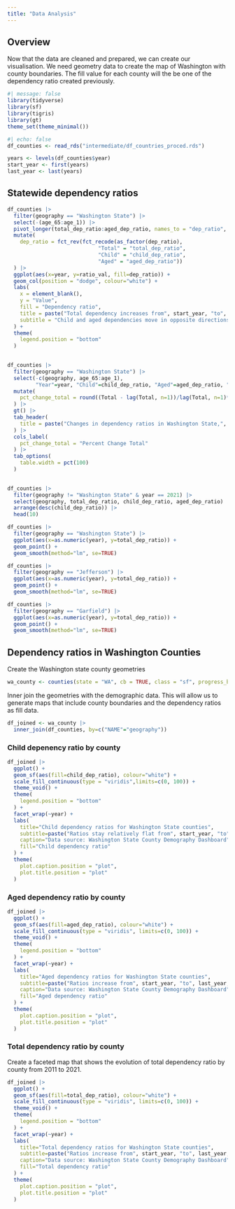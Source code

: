 ---
title: "Data Analysis"
---

## Overview
Now that the data are cleaned and prepared, we can create our visualisation.
We need geometry data to create the map of Washington with county boundaries.
The fill value for each county will the be one of the dependency ratio created 
previously.

```{r setup}
#| message: false
library(tidyverse)
library(sf)
library(tigris)
library(gt)
theme_set(theme_minimal())
```

```{r read in county dataframe}
#| echo: false
df_counties <- read_rds("intermediate/df_countries_proced.rds")
```

```{r}
years <- levels(df_counties$year)
start_year <- first(years)
last_year <- last(years)
```


## Statewide dependency ratios

```{r}
df_counties |> 
  filter(geography == "Washington State") |> 
  select(-(age_65:age_1)) |> 
  pivot_longer(total_dep_ratio:aged_dep_ratio, names_to = "dep_ratio", values_to = "ratio_val") |> 
  mutate(
    dep_ratio = fct_rev(fct_recode(as_factor(dep_ratio), 
                             "Total" = "total_dep_ratio",
                             "Child" = "child_dep_ratio",
                             "Aged" = "aged_dep_ratio"))
  ) |> 
  ggplot(aes(x=year, y=ratio_val, fill=dep_ratio)) +
  geom_col(position = "dodge", colour="white") +
  labs(
    x = element_blank(),
    y = "Value",
    fill = "Dependency ratio",
    title = paste("Total dependency increases from", start_year, "to", last_year, sep=" "),
    subtitle = "Child and aged dependencies move in opposite directions"
  ) +
  theme(
    legend.position = "bottom"
  )
  
```
```{r table of DR values at state level}
df_counties |> 
  filter(geography == "Washington State") |> 
  select(-c(geography, age_65:age_1), 
         "Year"=year, "Child"=child_dep_ratio, "Aged"=aged_dep_ratio, "Total"=total_dep_ratio) |> 
  mutate(
    pct_change_total = round((Total - lag(Total, n=1))/lag(Total, n=1)*100, 2)
  ) |> 
  gt() |> 
  tab_header(
    title = paste("Changes in dependency ratios in Washington State,", start_year, "-", last_year, sep=" ")
  ) |> 
  cols_label(
    pct_change_total = "Percent Change Total"
  ) |> 
  tab_options(
    table.width = pct(100)
  )
  
```



```{r}
df_counties |> 
  filter(geography != "Washington State" & year == 2021) |> 
  select(geography, total_dep_ratio, child_dep_ratio, aged_dep_ratio) |> 
  arrange(desc(child_dep_ratio)) |> 
  head(10)
```





```{r}
df_counties |> 
  filter(geography == "Washington State") |>
  ggplot(aes(x=as.numeric(year), y=total_dep_ratio)) +
  geom_point() +
  geom_smooth(method="lm", se=TRUE)
```


```{r}
df_counties |> 
  filter(geography == "Jefferson") |>
  ggplot(aes(x=as.numeric(year), y=total_dep_ratio)) +
  geom_point() +
  geom_smooth(method="lm", se=TRUE)

```

```{r}
df_counties |> 
  filter(geography == "Garfield") |>
  ggplot(aes(x=as.numeric(year), y=total_dep_ratio)) +
  geom_point() +
  geom_smooth(method="lm", se=TRUE)

```

## Dependency ratios in Washington Counties


Create the Washington state county geometries
```{r create WA geometries}
wa_county <- counties(state = "WA", cb = TRUE, class = "sf", progress_bar = FALSE)
```

Inner join the geometries with the demographic data. This will allow us to generate maps that include county boundaries and the dependency ratios as fill data.

```{r join geometry and demographic data}
df_joined <- wa_county |>
  inner_join(df_counties, by=c("NAME"="geography"))
```



### Child depenency ratio by county

```{r generate CDR map}
df_joined |>
  ggplot() +
  geom_sf(aes(fill=child_dep_ratio), colour="white") +
  scale_fill_continuous(type = "viridis",limits=c(0, 100)) +
  theme_void() +
  theme(
    legend.position = "bottom"
  ) +
  facet_wrap(~year) +
  labs(
    title="Child dependency ratios for Washington State counties",
    subtitle=paste("Ratios stay relatively flat from", start_year, "to", last_year, sep = " "),
    caption="Data source: Washington State County Demography Dashboard",
    fill="Child dependency ratio"
  ) +
  theme(
    plot.caption.position = "plot",
    plot.title.position = "plot"
  )
```



### Aged dependency ratio by county

```{r}
df_joined |>
  ggplot() +
  geom_sf(aes(fill=aged_dep_ratio), colour="white") +
  scale_fill_continuous(type = "viridis", limits=c(0, 100)) +
  theme_void() +
  theme(
    legend.position = "bottom"
  ) +
  facet_wrap(~year) +
  labs(
    title="Aged dependency ratios for Washington State counties",
    subtitle=paste("Ratios increase from", start_year, "to", last_year, sep=" "),
    caption="Data source: Washington State County Demography Dashboard",
    fill="Aged dependency ratio"
  ) +
  theme(
    plot.caption.position = "plot",
    plot.title.position = "plot"
  )
```

### Total dependency ratio by county
Create a faceted map that shows the evolution of total dependency ratio by county from 2011 to
2021.
```{r generate TDR map}
df_joined |>
  ggplot() +
  geom_sf(aes(fill=total_dep_ratio), colour="white") +
  scale_fill_continuous(type = "viridis", limits=c(0, 100)) +
  theme_void() +
  theme(
    legend.position = "bottom"
  ) +
  facet_wrap(~year) +
  labs(
    title="Total dependency ratios for Washington State counties",
    subtitle=paste("Ratios increase from", start_year, "to", last_year, sep=" "),
    caption="Data source: Washington State County Demography Dashboard",
    fill="Total dependency ratio"
  ) +
  theme(
    plot.caption.position = "plot",
    plot.title.position = "plot"
  )
```
